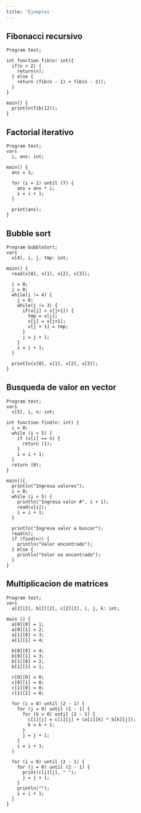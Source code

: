 ```yaml
---
title: 'Ejemplos'
---
```


## Fibonacci recursivo

```
Program test;

int function fib(n: int){
  if(n < 2) {
    return(n);
  } else {
    return (fib(n - 1) + fib(n - 2));
  }
}

main() {
  println(fib(12));
}
```

## Factorial iterativo

```
Program test;
vars
  i, ans: int;

main() {
  ans = 1;

  for (i = 1) until (7) {
    ans = ans * i;
    i = i + 1;
  }

  print(ans);
}
```

## Bubble sort

```
Program bubbleSort;
vars
  v[4], i, j, tmp: int;

main() {
  read(v[0], v[1], v[2], v[3]);

  i = 0;
  j = 0;
  while(i != 4) {
    j = 0;
    while(j != 3) {
      if(v[j] > v[j+1]) {
        tmp = v[j];
        v[j] = v[j+1];
        v[j + 1] = tmp;
      }
      j = j + 1;
    }
    i = i + 1;
  }

  println(v[0], v[1], v[2], v[3]);
}
```

## Busqueda de valor en vector

```
Program test;
vars
  v[5], i, n: int;

int function find(n: int) {
  i = 0;
  while (i < 5) {
    if (v[i] == n) {
      return (1);
    }
    i = i + 1;
  }
  return (0);
}

main(){
  println("Ingresa valores");
  i = 0;
  while (i < 5) {
    println("Ingresa valor #", i + 1);
    read(v[i]);
    i = i + 1;
  }

  println("Ingresa valor a buscar");
  read(n);
  if (find(n)) {
    println("Valor encontrado");
  } else {
    println("Valor no encontrado");
  }
}
```

## Multiplicacion de matrices

```
Program test;
vars
  a[2][2], b[2][2], c[2][2], i, j, k: int;

main () {
  a[0][0] = 1;
  a[0][1] = 2;
  a[1][0] = 3;
  a[1][1] = 4;

  b[0][0] = 4;
  b[0][1] = 3;
  b[1][0] = 2;
  b[1][1] = 1;

  c[0][0] = 0;
  c[0][1] = 0;
  c[1][0] = 0;
  c[1][1] = 0;

  for (i = 0) until (2 - 1) {
    for (j = 0) until (2 - 1) {
      for (k = 0) until (2 - 1) {
        c[i][j] = c[i][j] + (a[i][k] * b[k][j]);
        k = k + 1;
      }
      j = j + 1;
    }
    i = i + 1;
  }

  for (i = 0) until (2 - 1) {
    for (j = 0) until (2 - 1) {
      print(c[i][j], " ");
      j = j + 1;
    }
    println("");
    i = i + 1;
  }
}
```
